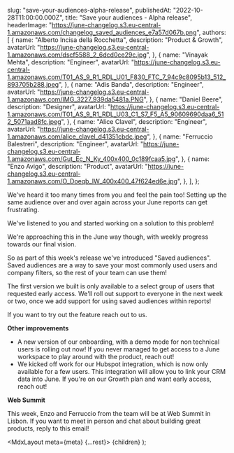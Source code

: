 
  slug: "save-your-audiences-alpha-release",
  publishedAt: "2022-10-28T11:00:00.000Z",
  title: "Save your audiences - Alpha release",
  headerImage:
    "https://june-changelog.s3.eu-central-1.amazonaws.com/changelog_saved_audiences_e7a57d067b.png",
  authors: [
    {
      name: "Alberto Incisa della Rocchetta",
      description: "Product & Growth",
      avatarUrl:
        "https://june-changelog.s3.eu-central-1.amazonaws.com/dscf5588_2_6dcd0ce29c.jpg",
    },
    {
      name: "Vinayak Mehta",
      description: "Engineer",
      avatarUrl:
        "https://june-changelog.s3.eu-central-1.amazonaws.com/T01_AS_9_R1_RDL_U01_F830_FTC_7_94c9c8095b13_512_893705b288.jpeg",
    },
    {
      name: "Adis Banda",
      description: "Engineer",
      avatarUrl:
        "https://june-changelog.s3.eu-central-1.amazonaws.com/IMG_3227_939da5481a.PNG",
    },
    {
      name: "Daniel Beere",
      description: "Designer",
      avatarUrl:
        "https://june-changelog.s3.eu-central-1.amazonaws.com/T01_AS_9_R1_RDL_U03_C1_S7_F5_A5_90609690daa6_512_5071aad8fc.jpeg",
    },
    {
      name: "Alice Clavel",
      description: "Engineer",
      avatarUrl:
        "https://june-changelog.s3.eu-central-1.amazonaws.com/alice_clavel_d41351cbdc.jpeg",
    },
    {
      name: "Ferruccio Balestreri",
      description: "Engineer",
      avatarUrl:
        "https://june-changelog.s3.eu-central-1.amazonaws.com/Gut_Ec_N_Ky_400x400_0c189fcaa5.jpg",
    },
    {
      name: "Enzo Avigo",
      description: "Product",
      avatarUrl:
        "https://june-changelog.s3.eu-central-1.amazonaws.com/O_Doeqb_IW_400x400_47f624ed6e.jpg",
    },
  ],
};

We've heard it too many times from you and feel the pain too! Setting up the same audience over and over again across your June reports can get frustrating.

We've listened to you and started working on a solution to this problem!

We're approaching this in the June way though, with weekly progress towards our final vision.

So as part of this week's release we've introduced "Saved audiences". Saved audiences are a way to save your most commonly used users and company filters, so the rest of your team can use them!

The first version we built is only available to a select group of users that requested early access. We'll roll out support to everyone in the next week or two, once we add support for using saved audiences within reports!

If you want to try out the feature reach out to us.

**Other improvements**

- A new version of our onboarding, with a demo mode for non technical users is rolling out now! If you never managed to get access to a June workspace to play around with the product, reach out!
- We kicked off work for our Hubspot integration, which is now only available for a few users. This integration will allow you to link your CRM data into June. If you're on our Growth plan and want early access, reach out!

**Web Summit**

This week, Enzo and Ferruccio from the team will be at Web Summit in Lisbon. If you want to meet in person and chat about building great products, reply to this email!

  <MdxLayout meta={meta} {...rest}>
    {children}
  </MdxLayout>
);
